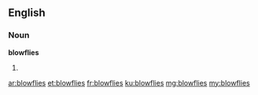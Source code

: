 ==English==

===Noun===
'''blowflies'''

# {{plural of|blowfly}}

[[ar:blowflies]]
[[et:blowflies]]
[[fr:blowflies]]
[[ku:blowflies]]
[[mg:blowflies]]
[[my:blowflies]]